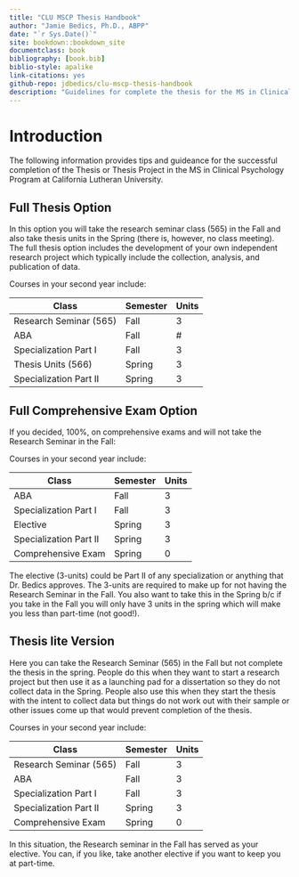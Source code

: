 ```yaml
--- 
title: "CLU MSCP Thesis Handbook"
author: "Jamie Bedics, Ph.D., ABPP"
date: "`r Sys.Date()`"
site: bookdown::bookdown_site
documentclass: book
bibliography: [book.bib]
biblio-style: apalike
link-citations: yes
github-repo: jdbedics/clu-mscp-thesis-handbook
description: "Guidelines for complete the thesis for the MS in Clinical Psychology Program at CLU."
---
```


# Introduction {-}

The following information provides tips and guideance for the successful completion of the Thesis or Thesis Project in the MS in Clinical Psychology Program at California Lutheran University.

## Full Thesis Option

In this option you will take the research seminar class (565) in the Fall and also take thesis units in the Spring (there is, however, no class meeting). The full thesis option includes the development of your own independent research project which typically include the collection, analysis, and publication of data. 

Courses in your second year include:

| Class          | Semester | Units | 
|----------------|---------------|-----------|
| Research Seminar (565) | Fall | 3 |
| ABA | Fall  | # |
| Specialization Part I | Fall | 3 |
| Thesis Units (566) | Spring | 3 |
| Specialization Part II | Spring | 3 |


## Full Comprehensive Exam Option

If you decided, 100%, on comprehensive exams and will not take the Research Seminar in the Fall:

Courses in your second year include:

| Class          | Semester | Units | 
|----------------|---------------|-----------|
| ABA | Fall  | 3  |
| Specialization Part I | Fall | 3 |
| Elective | Spring | 3 |
| Specialization Part II | Spring | 3 |
| Comprehensive Exam | Spring | 0 |

The elective (3-units) could be Part II of any specialization or anything that Dr. Bedics approves.  The 3-units are required to make up for not having the Research Seminar in the Fall. You also want to take this in the Spring b/c if you take in the Fall you will only have 3 units in the spring which will make you less than part-time (not good!).



## Thesis **lite** Version

Here you can take the Research Seminar (565) in the Fall but not complete the thesis in the spring. People do this when they want to start a research project but then use it as a launching pad for a dissertation so they do not collect data in the Spring.  People also use this when they start the thesis with the intent to collect data but things do not work out with their sample or other issues come up that would prevent completion of the thesis.

Courses in your second year include:

| Class          | Semester | Units | 
|----------------|---------------|-----------|
| Research Seminar (565) | Fall | 3 |
| ABA | Fall  | 3  |
| Specialization Part I | Fall | 3 |
| Specialization Part II | Spring | 3 |
| Comprehensive Exam | Spring | 0 |

In this situation, the Research seminar in the Fall has served as your elective.  You can, if you like, take another elective if you want to keep you at part-time.